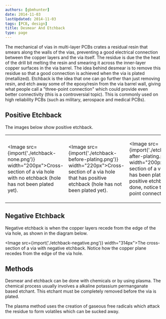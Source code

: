 ```yaml
---
authors: [gbmhunter]
date: 2014-11-03
lastUpdated: 2014-11-03
tags: [PCB, design]
title: Desmear And Etchback
type: page
---
```


The mechanical of vias in multi-layer PCBs crates a residual resin that smears along the walls of the vias, preventing a good electrical connection between the copper layers and the via itself. The residue is due the the heat of the drill bit melting the resin and smearing it across the inner-layer copper surfaces in the via barrel. The idea behind desmear is to remove this residue so that a good connection is achieved when the via is plated (metallized). Etchback is the idea that one can go further than just removing resin, and etch away some of the epoxy/resin from the via barrel wall, giving what people call a "three-point connection" which could provide even better connectivity (this is a controversial topic). This is commonly used on high reliability PCBs (such as military, aerospace and medical PCBs).

## Positive Etchback

The images below show positive etchback.

<table>
  <tbody>
    <tr>
      <td>
      
<Image src={import('./etchback-none.png')} width="200px">Cross-section of a via hole with no etchback (hole has not been plated yet).</Image>
</td>
      <td>

<Image src={import('./etchback-before-plating.png')} width="220px">Cross-section of a via hole that has positive etchback (hole has not been plated yet).</Image>
</td>
      <td>

<Image src={import('./etchback-after-plating.png')} width="200px">Cross-section of a via which has been plated after positive etchback was done, notice the 'three-point connection'.</Image>
</td>
    </tr>
  </tbody>
</table>

## Negative Etchback

Negative etchback is when the copper layers recede from the edge of the via hole, as shown in the diagram below.

<Image src={import('./etchback-negative.png')} width="314px">The cross-section of a via with negative etchback. Notice how the copper plane recedes from the edge of the via hole.</Image>

## Methods

Desmear and etchback can be done with chemicals or by using plasma. The chemical process usually involves a alkaline potassium permanganate based etchant. This etchant must be completely removed before the via is plated.

The plasma method uses the creation of gaseous free radicals which attack the residue to form volatiles which can be sucked away.

